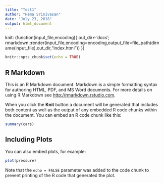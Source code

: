 ```yaml
---
title: "Test1"
author: "Hema Srinivasan"
date: "July 23, 2018"
output: html_document
---
```

knit: (function(input_file,encoding){
  out_dir<-'docs';
  rmarkdown::render(input_file,encoding=encoding,output_file=file_path(dirname(input_file),out_dir,"index.html"))
})

```r
knitr::opts_chunk$set(echo = TRUE)
```

## R Markdown

This is an R Markdown document. Markdown is a simple formatting syntax for authoring HTML, PDF, and MS Word documents. For more details on using R Markdown see <http://rmarkdown.rstudio.com>.

When you click the **Knit** button a document will be generated that includes both content as well as the output of any embedded R code chunks within the document. You can embed an R code chunk like this:

```r
summary(cars)
```

## Including Plots

You can also embed plots, for example:

```r
plot(pressure)
```

Note that the `echo = FALSE` parameter was added to the code chunk to prevent printing of the R code that generated the plot.

